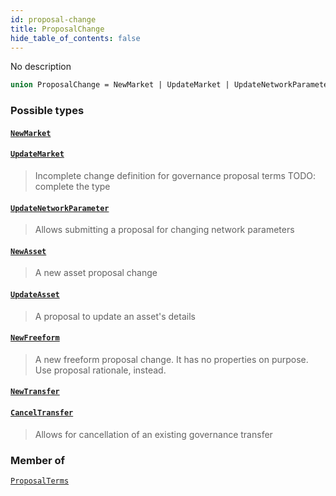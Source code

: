 ```yaml
---
id: proposal-change
title: ProposalChange
hide_table_of_contents: false
---
```








No description

```graphql
union ProposalChange = NewMarket | UpdateMarket | UpdateNetworkParameter | NewAsset | UpdateAsset | NewFreeform | NewTransfer | CancelTransfer
```


### Possible types

#### [`NewMarket`](/testnet/api/graphql/objects/new-market) <Badge class="secondary" text="object"/>
> 
> 

#### [`UpdateMarket`](/testnet/api/graphql/objects/update-market) <Badge class="secondary" text="object"/>
> Incomplete change definition for governance proposal terms
TODO: complete the type
> 

#### [`UpdateNetworkParameter`](/testnet/api/graphql/objects/update-network-parameter) <Badge class="secondary" text="object"/>
> Allows submitting a proposal for changing network parameters
> 

#### [`NewAsset`](/testnet/api/graphql/objects/new-asset) <Badge class="secondary" text="object"/>
> A new asset proposal change
> 

#### [`UpdateAsset`](/testnet/api/graphql/objects/update-asset) <Badge class="secondary" text="object"/>
> A proposal to update an asset's details
> 

#### [`NewFreeform`](/testnet/api/graphql/objects/new-freeform) <Badge class="secondary" text="object"/>
> A new freeform proposal change. It has no properties on purpose. Use proposal
rationale, instead.
> 

#### [`NewTransfer`](/testnet/api/graphql/objects/new-transfer) <Badge class="secondary" text="object"/>
> 
> 

#### [`CancelTransfer`](/testnet/api/graphql/objects/cancel-transfer) <Badge class="secondary" text="object"/>
> Allows for cancellation of an existing governance transfer
> 



### Member of

[`ProposalTerms`](/testnet/api/graphql/objects/proposal-terms)  <Badge class="secondary" text="object"/>



